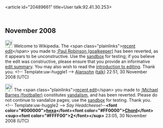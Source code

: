 <article id="20489661" title=User talk:92.41.30.253>
	<talkpage id="20489661" title="User talk:92.41.30.253">

== November 2008 ==

[[Image:Information.png|25px]] Welcome to Wikipedia. The &lt;span class=&quot;plainlinks&quot;&gt;[http://en.wikipedia.org/wiki/Paul_Robinson_(goalkeeper)?diff=255080992 recent edit]&lt;/span&gt; you made to [[:Paul Robinson (goalkeeper)]] has been reverted, as it appears to be unconstructive. Use the [[Wikipedia:Sandbox|sandbox]] for testing; if you believe the edit was constructive, please ensure that you provide an informative [[Help:Edit summary|edit summary]]. You may also wish to read the [[Wikipedia:Introduction|introduction to editing]]. Thank you. &lt;!-- Template:uw-huggle1 --&gt; [[User:Alansohn|Alansohn]] ([[User talk:Alansohn|talk]]) 22:51, 30 November 2008 (UTC)

[[Image:Information.png|25px]] The &lt;span class=&quot;plainlinks&quot;&gt;[http://en.wikipedia.org/wiki/Michael_Barnes_(footballer)?diff=255083718 recent edit]&lt;/span&gt; you made to [[:Michael Barnes (footballer)]] constitutes [[Wikipedia:Vandalism|vandalism]], and has been reverted. Please do not continue to vandalize pages; use the [[Wikipedia:Sandbox|sandbox]] for testing. Thank you. &lt;!-- Template:uw-huggle2 --&gt; ''Say Headcheese!''--'''&lt;font color=&quot;#000000&quot;&gt;[[User:HexaChord|hexa]]&lt;/font&gt;&lt;font color=&quot;#FF0000&quot;&gt;[[User talk:HexaChord|Chord]]&lt;/font&gt;&lt;sup&gt;&lt;font color=&quot;#FFFF00&quot;&gt;[[Wikipedia:WikiProject Guitarists/Buckethead task force|2]]&lt;/font&gt;&lt;/sup&gt;''' 23:05, 30 November 2008 (UTC)
	</talkpage>
</article>